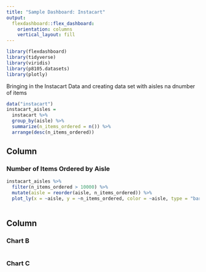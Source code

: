 ```yaml
---
title: "Sample Dashboard: Instacart"
output: 
  flexdashboard::flex_dashboard:
    orientation: columns
    vertical_layout: fill
---
```


```r
library(flexdashboard)
library(tidyverse)
library(viridis)
library(p8105.datasets)
library(plotly)

```

Bringing in the Instacart Data and creating data set with aisles na dnumber of items 

```r
data("instacart")
instacart_aisles = 
  instacart %>% 
  group_by(aisle) %>% 
  summarize(n_items_ordered = n()) %>% 
  arrange(desc(n_items_ordered))
```

Column {data-width=650}
-----------------------------------------------------------------------

### Number of Items Ordered by Aisle

```r
instacart_aisles %>% 
  filter(n_items_ordered > 10000) %>% 
  mutate(aisle = reorder(aisle, n_items_ordered)) %>% 
  plot_ly(x = ~aisle, y = ~n_items_ordered, color = ~aisle, type = "bar")
  
```

Column {data-width=350}
-----------------------------------------------------------------------

### Chart B

```r

```

### Chart C

```r

```

